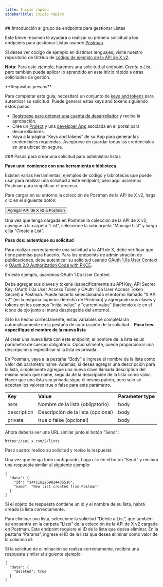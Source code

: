 ```yaml
---
title: Inicio rápido
sidebarTitle: Inicio rápido
---
```



<div id="getting-started-with-the-manage-lists-endpoint-group">
  ## Introducción al grupo de endpoints para gestionar Listas
</div>

Este breve resumen le ayudará a realizar su primera solicitud a los endpoints para gestionar Listas usando [Postman](/es/tutorials/postman-getting-started).

Si desea ver código de ejemplo en distintos lenguajes, visite nuestro repositorio de GitHub de [código de ejemplo de la API de X v2](https://github.com/xdevplatform/Twitter-API-v2-sample-code).

**Nota:** Para este ejemplo, haremos una solicitud al endpoint _Create a List_, pero también puede aplicar lo aprendido en este inicio rápido a otras solicitudes de gestión.

<Note>
  **Requisitos previos**

  Para completar esta guía, necesitará un conjunto de [keys and tokens](/es/resources/fundamentals/authentication) para autenticar su solicitud. Puede generar estas keys and tokens siguiendo estos pasos:

  - [Regístrese para obtener una cuenta de desarrollador](https://developer.x.com/en/apply-for-access) y reciba la aprobación.
  - Cree un [Project](/es/resources/fundamentals/projects) y una [developer App](/es/resources/fundamentals/developer-apps) asociada en el portal para desarrolladores.
  - Vaya a la página “Keys and tokens” de su App para generar las credenciales requeridas. Asegúrese de guardar todas las credenciales en una ubicación segura.
</Note>

<div id="steps-to-build-a-manage-list-request">
  ### Pasos para crear una solicitud para administrar listas
</div>

**Paso uno: comience con una herramienta o biblioteca**

Existen varias herramientas, ejemplos de código y bibliotecas que puede usar para realizar una solicitud a este endpoint, pero aquí usaremos Postman para simplificar el proceso.

Para cargar en su entorno la colección de Postman de la API de X v2, haga clic en el siguiente botón:

<Button href="https://app.getpostman.com/run-collection/9956214-784efcda-ed4c-4491-a4c0-a26470a67400">
  Agregar API de X v2 a Postman
</Button>

Una vez que tenga cargada en Postman la colección de la API de X v2, navegue a la carpeta “List”, seleccione la subcarpeta “Manage List” y luego elija "Create a List".

**Paso dos: autentique su solicitud**

Para realizar correctamente una solicitud a la API de X, debe verificar que tiene permiso para hacerlo. Para los endpoints de administración de publicaciones, debe autenticar su solicitud usando [OAuth 1.0a User Context](/es/resources/fundamentals/authentication) o [OAuth 2.0 Authorization Code with PKCE](es/resources/fundamentals/authentication#oauth-2-0-authorization-code-flow-with-pkce-2).

En este ejemplo, usaremos OAuth 1.0a User Context.

Debe agregar sus claves y tokens (específicamente su API Key, API Secret Key, OAuth 1.0a User Access Token y OAuth 1.0a User Access Token Secret) a Postman. Puede hacerlo seleccionando el entorno llamado “X API v2” (en la esquina superior derecha de Postman) y agregando sus claves y tokens en los campos "initial value" y "current value" (haciendo clic en el ícono de ojo junto al menú desplegable del entorno).

Si lo ha hecho correctamente, estas variables se completarán automáticamente en la pestaña de autorización de la solicitud.
 
**Paso tres: especifique el nombre de la nueva lista**

Al crear una nueva lista con este endpoint, el nombre de la lista es un parámetro de cuerpo obligatorio. Opcionalmente, puede proporcionar una descripción y especificar si la lista es privada.

En Postman, vaya a la pestaña “Body” e ingrese el nombre de la lista como valor del parámetro name. Además, si desea agregar una descripción para la lista, simplemente agregue una nueva clave llamada description del mismo modo que name, seguida de la descripción de la lista como valor. Hacer que una lista sea privada sigue el mismo patrón, pero solo se aceptan los valores true o false para este parámetro. 

|     |     |     |
| :--- | :--- | :--- |
| **Key** | **Value** | **Parameter type** |
| `name` | Nombre de la lista (obligatorio) | body |
| description | Descripción de la lista (opcional) | body |
| private | true o false (opcional) | body |

Ahora debería ver una URL similar junto al botón "Send":

`https://api.x.com/2/lists`

Paso cuatro: realice su solicitud y revise la respuesta

Una vez que tenga todo configurado, haga clic en el botón "Send" y recibirá una respuesta similar al siguiente ejemplo:

```
{
  "data": {
    "id": "1441162269824405510",
    "name": "New list created from Postman"
  }
}
```

Si el objeto de respuesta contiene un id y el nombre de su lista, habrá creado la lista correctamente. 

Para eliminar una lista, seleccione la solicitud “Delete a List”, que también se encuentra en la carpeta “Lists” de la colección de la API de X v2 cargada en Postman. Este endpoint requiere el ID de la lista que desea eliminar. En la pestaña “Params”, ingrese el ID de la lista que desea eliminar como valor de la columna id. 

Si la solicitud de eliminación se realiza correctamente, recibirá una respuesta similar al siguiente ejemplo: 

```
{
  "data": {
    "deleted": true
  }
}
```